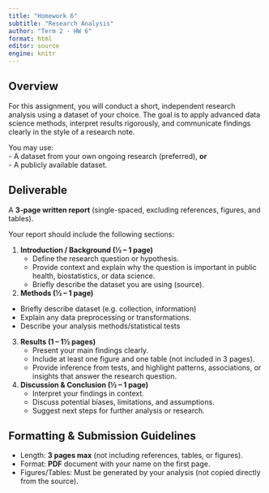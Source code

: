 ```yaml
---
title: "Homework 6"
subtitle: "Research Analysis"
author: "Term 2 - HW 6"
format: html
editor: source
engine: knitr
---
```



## Overview  
For this assignment, you will conduct a short, independent research analysis using a dataset of your choice. The goal is to apply advanced data science methods, interpret results rigorously, and communicate findings clearly in the style of a research note.  

You may use:  
- A dataset from your own ongoing research (preferred), **or**  
- A publicly available dataset.

## Deliverable  
A **3-page written report** (single-spaced, excluding references, figures, and tables).  

Your report should include the following sections:  

1. **Introduction / Background (½ – 1 page)**  
   - Define the research question or hypothesis.  
   - Provide context and explain why the question is important in public health, biostatistics, or data science.  
   - Briefly describe the dataset you are using (source).  

2. **Methods (½ – 1 page)**  
  - Briefly describe dataset (e.g. collection, information)
  - Explain any data preprocessing or transformations.  
  - Describe your analysis methods/statistical tests
  
3. **Results (1 – 1½ pages)**  
   - Present your main findings clearly.  
   - Include at least one figure and one table (not included in 3 pages).
   - Provide inference from tests, and highlight patterns, associations, or insights that answer the research question.  

4. **Discussion & Conclusion (½ – 1 page)**  
   - Interpret your findings in context.  
   - Discuss potential biases, limitations, and assumptions.  
   - Suggest next steps for further analysis or research.  


## Formatting & Submission Guidelines  
- Length: **3 pages max** (not including references, tables, or figures).  
- Format: **PDF** document with your name on the first page.  
- Figures/Tables: Must be generated by your analysis (not copied directly from the source).  

